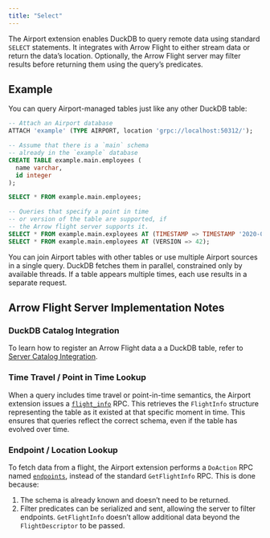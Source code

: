 ```yaml
---
title: "Select"
---
```


The Airport extension enables DuckDB to query remote data using standard `SELECT` statements. It integrates with Arrow Flight to either stream data or return the data's location. Optionally, the Arrow Flight server may filter results before returning them using the query's predicates.

## Example

You can query Airport-managed tables just like any other DuckDB table:

```sql
-- Attach an Airport database
ATTACH 'example' (TYPE AIRPORT, location 'grpc://localhost:50312/');

-- Assume that there is a `main` schema
-- already in the `example` database
CREATE TABLE example.main.employees (
  name varchar,
  id integer
);

SELECT * FROM example.main.employees;

-- Queries that specify a point in time
-- or version of the table are supported, if
-- the Arrow flight server supports it.
SELECT * FROM example.main.exployees AT (TIMESTAMP => TIMESTAMP '2020-01-01');
SELECT * FROM example.main.employees AT (VERSION => 42);
```

You can join Airport tables with other tables or use multiple Airport sources in a single query. DuckDB fetches them in parallel, constrained only by available threads. If a table appears multiple times, each use results in a separate request.

## Arrow Flight Server Implementation Notes

### DuckDB Catalog Integration

To learn how to register an Arrow Flight data a a DuckDB table, refer to [Server Catalog Integration](server_catalog_integration.html).

### Time Travel / Point in Time Lookup

When a query includes time travel or point-in-time semantics, the Airport extension issues a [`flight_info`](server_action_flight_info.qmd) RPC. This retrieves the `FlightInfo` structure representing the table as it existed at that specific moment in time. This ensures that queries reflect the correct schema, even if the table has evolved over time.


### Endpoint / Location Lookup

To fetch data from a flight, the Airport extension performs a `DoAction` RPC named [`endpoints`](server_action_endpoints.qmd), instead of the standard `GetFlightInfo` RPC. This is done because:

1. The schema is already known and doesn’t need to be returned.
2. Filter predicates can be serialized and sent, allowing the server to filter endpoints. `GetFlightInfo` doesn't allow additional data beyond the `FlightDescriptor` to be passed.

